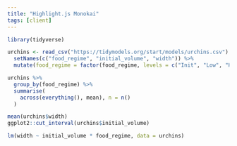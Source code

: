 ```yaml
---
title: "Highlight.js Monokai"
tags: [client]
---
```


<link href="https://cdnjs.cloudflare.com/ajax/libs/highlight.js/10.1.1/styles/monokai-sublime.min.css" rel="stylesheet">

<script src="https://cdnjs.cloudflare.com/ajax/libs/highlight.js/10.1.1/highlight.min.js"></script>
<script src="https://cdnjs.cloudflare.com/ajax/libs/highlight.js/10.1.1/languages/r.min.js"></script>

<script>
hljs.configure({languages: []});
hljs.initHighlightingOnLoad();
</script>

```r
library(tidyverse)

urchins <- read_csv("https://tidymodels.org/start/models/urchins.csv") %>%
  setNames(c("food_regime", "initial_volume", "width")) %>%
  mutate(food_regime = factor(food_regime, levels = c("Init", "Low", "High")))

urchins %>%
  group_by(food_regime) %>%
  summarise(
    across(everything(), mean), n = n()
  )

mean(urchins$width)
ggplot2::cut_interval(urchins$initial_volume)

lm(width ~ initial_volume * food_regime, data = urchins)
```
